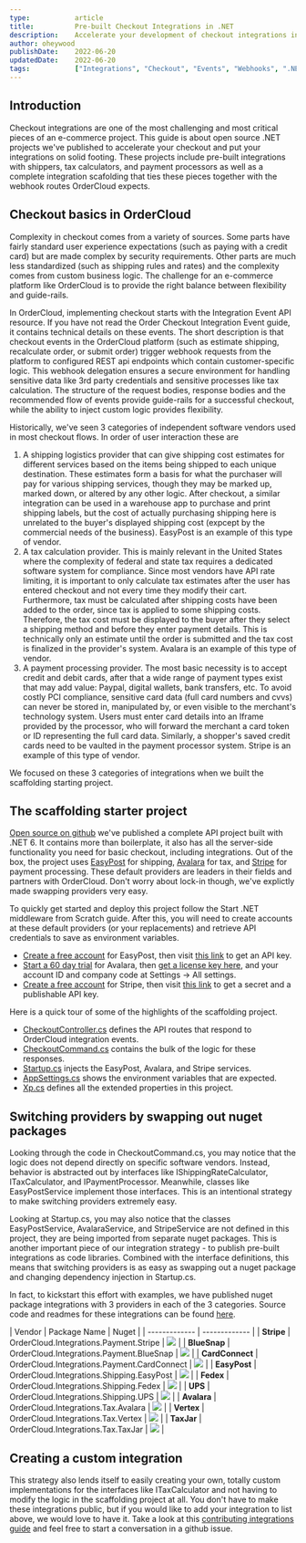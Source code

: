 ```yaml
---
type:           article
title:          Pre-built Checkout Integrations in .NET
description:    Accelerate your development of checkout integrations in .NET by understanding OrderCloud's packages and starter projects. 
author: oheywood        
publishDate:    2022-06-20
updatedDate:    2022-06-20
tags:           ["Integrations", "Checkout", "Events", "Webhooks", ".NET", "Payments"]
---
```


## Introduction

Checkout integrations are one of the most challenging and most critical pieces of an e-commerce project. This guide is about open source .NET projects we've published to accelerate your checkout and put your integrations on solid footing. These projects include pre-built integrations with shippers, tax calculators, and payment processors as well as a complete integration scafolding that ties these pieces together with the webhook routes OrderCloud expects.   

## Checkout basics in OrderCloud

Complexity in checkout comes from a variety of sources. Some parts have fairly standard user experience expectations (such as paying with a credit card) but are made complex by security requirements. Other parts are much less standardized (such as shipping rules and rates) and the complexity comes from custom business logic. The challenge for an e-commerce platform like OrderCloud is to provide the right balance between flexibility and guide-rails.

In OrderCloud, implementing checkout starts with the <Link to="/api-reference/seller/integration-events/list">Integration Event API resource</Link>. If you have not read the <Link to="/knowledge-base/order-checkout-integration">Order Checkout Integration Event guide</Link>, it contains technical details on these events. The short description is that checkout events in the OrderCloud platform (such as estimate shipping, recalculate order, or submit order) trigger webhook requests from the platform to configured REST api endpoints which contain customer-specific logic. This webhook delegation ensures a secure environment for handling sensitive data like 3rd party credentials and sensitive processes like tax calculation. The structure of the request bodies, response bodies and the recommended flow of events provide guide-rails for a successful checkout, while the ability to inject custom logic provides flexibility. 

Historically, we've seen 3 categories of independent software vendors used in most checkout flows. In order of user interaction these are 

1. A shipping logistics provider that can give shipping cost estimates for different services based on the items being shipped to each unique destination. These estimates form a basis for what the purchaser will pay for various shipping services, though they may be marked up, marked down, or altered by any other logic. After checkout, a similar integration can be used in a warehouse app to purchase and print shipping labels, but the cost of actually purchasing shipping here is unrelated to the buyer's displayed shipping cost (expcept by the commercial needs of the business). EasyPost is an example of this type of vendor.
2. A tax calculation provider. This is mainly relevant in the United States where the complexity of federal and state tax requires a dedicated software system for compliance. Since most vendors have API rate limiting, it is important to only calculate tax estimates after the user has entered checkout and not every time they modify their cart. Furthermore, tax must be calculated after shipping costs have been added to the order, since tax is applied to some shipping costs. Therefore, the tax cost must be displayed to the buyer after they select a shipping method and before they enter payment details. This is technically only an estimate until the order is submitted and the tax cost is finalized in the provider's system. Avalara is an example of this type of vendor.
3. A payment processing provider. The most basic necessity is to accept credit and debit cards, after that a wide range of payment types exist that may add value: Paypal, digital wallets, bank transfers, etc. To avoid costly PCI compliance, sensitive card data (full card numbers and cvvs) can never be stored in, manipulated by, or even visible to the merchant's technology system. Users must enter card details into an Iframe provided by the processor, who will forward the merchant a card token or ID representing the full card data. Similarly, a shopper's saved credit cards need to be vaulted in the payment processor system. Stripe is an example of this type of vendor.           

We focused on these 3 categories of integrations when we built the scaffolding starting project. 

## The scaffolding starter project

[Open source on github](https://github.com/ordercloud-api/dotnet-middleware) we've published a complete API project built with .NET 6. It contains more than boilerplate, it also has all the server-side functionality you need for basic checkout, including integrations. Out of the box, the project uses [EasyPost](https://www.easypost.com/docs/api) for shipping, [Avalara](https://developer.avalara.com/) for tax, and [Stripe](https://stripe.com/docs) for payment processing. These default providers are leaders in their fields and partners with OrderCloud. Don't worry about lock-in though, we've explictly made swapping providers very easy. 

To quickly get started and deploy this project follow the <Link to="/knowledge-base/start-dotnet-middleware-from-scratch">Start .NET middleware from Scratch</Link> guide. After this, you will need to create accounts at these default providers (or your replacements) and retrieve API credentials to save as environment variables.

- [Create a free account](https://www.easypost.com/signup) for EasyPost, then visit [this link](https://www.easypost.com/account/api-keys) to get an API key.
- [Start a 60 day trial](https://buy.avalara.com/returns?type=sbt&campaignid=7015a000001SagVAAS&lsmr=Paid%20Digital&lso=Paid%20Digital) for Avalara, then [get a license key here](https://integrations.avalara.com/#/software-keys), and your account ID and company code at Settings -> All settings.
- [Create a free account](https://dashboard.stripe.com/register) for Stripe, then visit [this link](https://dashboard.stripe.com/test/apikeys) to get a secret and a publishable API key.

Here is a quick tour of some of the highlights of the scaffolding project.
- [CheckoutController.cs](https://github.com/ordercloud-api/dotnet-middleware/blob/dev/Customer.OrderCloud.Api/Controllers/CheckoutController.cs) defines the API routes that respond to OrderCloud integration events.
- [CheckoutCommand.cs](https://github.com/ordercloud-api/dotnet-middleware/blob/dev/Customer.OrderCloud.Common/Commands/CheckoutCommand.cs) contains the bulk of the logic for these responses.  
- [Startup.cs](https://github.com/ordercloud-api/dotnet-middleware/blob/dev/Customer.OrderCloud.Api/Startup.cs) injects the EasyPost, Avalara, and Stripe services.  
- [AppSettings.cs](https://github.com/ordercloud-api/dotnet-middleware/blob/dev/Customer.OrderCloud.Common/AppSettings.cs) shows the environment variables that are expected.
- [Xp.cs](https://github.com/ordercloud-api/dotnet-middleware/blob/dev/Customer.OrderCloud.Common/Models/Xp.cs) defines all the extended properties in this project. 

## Switching providers by swapping out nuget packages 

Looking through the code in CheckoutCommand.cs, you may notice that the logic does not depend directly on specific software vendors. Instead, behavior is abstracted out by interfaces like IShippingRateCalculator, ITaxCalculator, and IPaymentProcessor. Meanwhile, classes like EasyPostService implement those interfaces. This is an intentional strategy to make switching providers extremely easy.

Looking at Startup.cs, you may also notice that the classes EasyPostService, AvalaraService, and StripeService are not defined in this project, they are being imported from separate nuget packages. This is another important piece of our integration strategy - to publish pre-built integrations as code libraries. Combined with the interface definitions, this means that switching providers is as easy as swapping out a nuget package and changing dependency injection in Startup.cs. 

In fact, to kickstart this effort with examples, we have published nuget package integrations with 3 providers in each of the 3 categories. Source code and readmes for these integrations can be found [here](https://github.com/ordercloud-api/ordercloud-dotnet-catalyst).

| Vendor | Package Name | Nuget |
| ------------- | ------------- |
| **Stripe** | OrderCloud.Integrations.Payment.Stripe | [![](https://img.shields.io/nuget/v/OrderCloud.Integrations.Payment.Stripe.svg?maxAge=3600)](https://www.nuget.org/packages/OrderCloud.Integrations.Payment.Stripe) |
| **BlueSnap** | OrderCloud.Integrations.Payment.BlueSnap | [![](https://img.shields.io/nuget/v/OrderCloud.Integrations.Payment.BlueSnap.svg?maxAge=3600)](https://www.nuget.org/packages/OrderCloud.Integrations.Payment.BlueSnap) |
| **CardConnect** | OrderCloud.Integrations.Payment.CardConnect | [![](https://img.shields.io/nuget/v/OrderCloud.Integrations.Payment.CardConnect.svg?maxAge=3600)](https://www.nuget.org/packages/OrderCloud.Integrations.Payment.CardConnect) | 
| **EasyPost** | OrderCloud.Integrations.Shipping.EasyPost | [![](https://img.shields.io/nuget/v/OrderCloud.Integrations.Shipping.EasyPost.svg?maxAge=3600)](https://www.nuget.org/packages/OrderCloud.Integrations.Shipping.EasyPost) |
| **Fedex** | OrderCloud.Integrations.Shipping.Fedex | [![](https://img.shields.io/nuget/v/OrderCloud.Integrations.Shipping.Fedex.svg?maxAge=3600)](https://www.nuget.org/packages/OrderCloud.Integrations.Shipping.Fedex) | 
| **UPS** | OrderCloud.Integrations.Shipping.UPS | [![](https://img.shields.io/nuget/v/OrderCloud.Integrations.Shipping.UPS.svg?maxAge=3600)](https://www.nuget.org/packages/OrderCloud.Integrations.Shipping.UPS) | 
| **Avalara** | OrderCloud.Integrations.Tax.Avalara | [![](https://img.shields.io/nuget/v/OrderCloud.Integrations.Tax.Avalara.svg?maxAge=3600)](https://www.nuget.org/packages/OrderCloud.Integrations.Tax.Avalara) | 
| **Vertex** | OrderCloud.Integrations.Tax.Vertex | [![](https://img.shields.io/nuget/v/OrderCloud.Integrations.Tax.Vertex.svg?maxAge=3600)](https://www.nuget.org/packages/OrderCloud.Integrations.Tax.Vertex) | 
| **TaxJar** | OrderCloud.Integrations.Tax.TaxJar | [![](https://img.shields.io/nuget/v/OrderCloud.Integrations.Tax.TaxJar.svg?maxAge=3600)](https://www.nuget.org/packages/OrderCloud.Integrations.Tax.TaxJar) | 

## Creating a custom integration

This strategy also lends itself to easily creating your own, totally custom implementations for the interfaces like ITaxCalculator and not having to modify the logic in the scaffolding project at all. You don't have to make these integrations public, but if you would like to add your integration to list above, we would love to have it. Take a look at this [contributing integrations guide](https://github.com/ordercloud-api/ordercloud-dotnet-catalyst/blob/dev/OrderCloud.Catalyst/Integrations/CONTRIBUTING.md) and feel free to start a conversation in a github issue. 